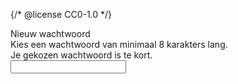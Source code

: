 {/* @license CC0-1.0 */}


<Guideline appearance="do" title="Koppel alle descriptions aan het formulierveld.">
  <Canvas language="html">
    <label for="wachtwoord5">Nieuw wachtwoord</label>
    <div id="description-wachtwoord5">Kies een wachtwoord van minimaal 8 karakters lang.</div>
    <div id="error-wachtwoord5">Je gekozen wachtwoord is te kort.</div>
    <input
      id="wachtwoord5"
      type="password"
      name="nieuw-wachtwoord"
      aria-describedby="description-wachtwoord5 error-wachtwoord5"
    />
  </Canvas>
</Guideline>
